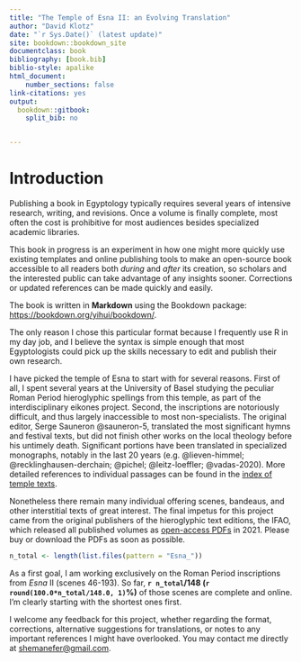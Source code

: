```yaml
--- 
title: "The Temple of Esna II: an Evolving Translation"
author: "David Klotz"
date: "`r Sys.Date()` (latest update)"
site: bookdown::bookdown_site
documentclass: book
bibliography: [book.bib]
biblio-style: apalike
html_document:
    number_sections: false
link-citations: yes
output:
  bookdown::gitbook:
    split_bib: no


---
```


# Introduction {-}

Publishing a book in Egyptology typically requires several years of intensive research, writing, and revisions. Once a volume is finally complete, most often the cost is prohibitive for most audiences besides specialized academic libraries.  

This book in progress is an experiment in how one might more quickly use existing templates and online publishing tools to make an open-source book accessible to all readers both  *during* and *after* its creation, so scholars and the interested public can take advantage of any insights sooner. Corrections or updated references can be made quickly and easily.   

The book is written in **Markdown** using the Bookdown package: <https://bookdown.org/yihui/bookdown/>.   

The only reason I chose this particular format because I frequently use R in my day job, and I believe the syntax is simple enough that most Egyptologists could pick up the skills necessary to edit and publish their own research.

I have picked the temple of Esna to start with for several reasons. First of all, I spent several years at the University of Basel studying the peculiar Roman Period hieroglyphic spellings from this temple, as part of the interdisciplinary eikones project. Second, the inscriptions are notoriously difficult, and thus largely inaccessible to most non-specialists. The original editor, Serge Sauneron @sauneron-5, translated the most significant hymns and festival texts, but did not finish other works on the local theology before his untimely death. Significant portions have been translated in specialized monographs, notably in the last 20 years (e.g. @lieven-himmel; @recklinghausen-derchain; @pichel; @leitz-loeffler; @vadas-2020). More detailed references to individual passages can be found in the [index of temple texts](https://www.ifao.egnet.net/bietud/165/).

Nonetheless there remain many individual offering scenes, bandeaus, and other interstitial texts of great interest.  The final impetus for this project came from the original publishers of the hieroglyphic text editions, the IFAO, which released all published volumes as [open-access PDFs](https://www.ifao.egnet.net/publications/catalogue/Temples-Esna/) in 2021. Please buy or download the PDFs as soon as possible.

```r

n_total <- length(list.files(pattern = "Esna_"))

```
As a first goal, I am working exclusively on the Roman Period inscriptions from *Esna* II (scenes 46-193). So far, **`r n_total`/148 (`r round(100.0*n_total/148.0, 1)`%)** of those scenes are complete and online. I'm clearly starting with the shortest ones first.

I welcome any feedback for this project, whether regarding the format, corrections, alternative suggestions for translations, or notes to any important references I might have overlooked. You may contact me directly at <shemanefer@gmail.com>.